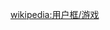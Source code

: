 {{Userbox
  |border-c = #666666
  |border-s = 1
  |id       = HALO
  |id-c     = #000000
  |id-s     = 12
  |id-fc    = white
  |info     = 这个用户喜欢玩'''[[最後一戰|-{zh-cn:光环; zh-tw:最後一戰;}-系列]]'''游戏
  |info-s   = 10
  |info-c   = White
  |info-fc  = black
}}<includeonly>[[Category:玩FPS的維基人|{{PAGENAME}}]]</includeonly><noinclude>{{Clear}}[[wikipedia:用户框/游戏]]</noinclude>